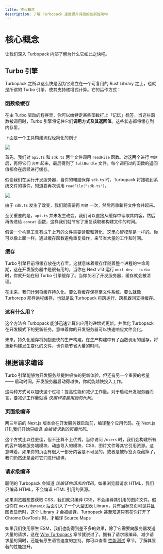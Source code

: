 ```yaml
---
title: 核心概念
description: 了解 Turbopack 速度提升背后的创新性架构
---
```


# 核心概念

让我们深入 Turbopack 内部了解为什么它如此之快吧。

## Turbo 引擎

Turbopack 之所以这么快是因为它建立在一个可复用的 Rust Library 之上，也就是所谓的 Turbo 引擎，使其支持递增式计算。它的运作方式：

### 函数级缓存

在由 Turbo 驱动的程序里，你可以给特定某些函数打上「记忆」标签。当这些函数被调用时，Turbo 引擎将记住它们**调用方式及其返回值**。这些状态都将缓存到内存里。

下面是一个工具构建流程经简化的例子

![](/images/docs/pack/turbo-engine-first-run.png)

首先，我们对 `api.ts` 和 `sdk.ts` 两个文件调用 `readFile` 函数。对这两个进行 `构建` 后，再将它们 `合并` 起来，最后得到了 `fullBundle` 文件。每个调用过的函数的返回值都会在后续进行缓存。

假设我们在运行开发服务器，当你的电脑保存 `sdk.ts` 时，Turbopack 将接收到系统文件的事件，知道要再次调用 `readFile("sdk.ts")`。

![](/images/docs/pack/turbo-engine-second-run.png)

由于 `sdk.ts` 发生了改变，我们就需要再 `构建` 一次，然后再重新将文件合并起来。

至关重要的是，`api.ts` 并未发生改变。我们可以直接从缓存中读取其内容，然后再传递给 `concat` 函数，这样我们就节省了重复读取和构建文件的时间。

假设一个构建工具有成千上万的文件需要读取和转化，这里心智模型是一样的。你可以像上面一样，通过缓存函数避免重复操作，来节省大量的工作和时间。

### 缓存

Turbo 引擎目前将缓存放在内存里。这就意味着缓存伴随着整个进程的生命周期，这在开发服务器中是很有用的。当你在 Next v13 运行 `next dev --turbo` 时，你就开始在用 Turbo 引擎缓存了。当你关闭了开发服务器，缓存就会被清理。

在未来，我们计划将缓存持久化。要么将缓存保存至文件系统，要么就像 Turborepo 那样远程缓存，也就是说 Turbopack 将跨运行、跨机器间支持缓存。

### 这有什么用？

这个方法令 Turbopack 能够迅速计算出应用的递增式更新，并优化 Turbopack 在开发模式下的更新任务，意味着你的开发服务器可以快速响应文件变化。

未来，持久化缓存将拥抱更快的生产构建。在生产构建中有了函数调用的缓存，将重新构建发生变化的文件，也许能节省大量的时间。

## 根据请求编译

Turbo 引擎能够为开发服务器提供极快的更新体验，但还有另一个重要的考量 —— 启动时间。开发服务器启动得越快，你就能越快投入工作。

这两种方式可以加快这个过程：提高性能和减少工作量。对于启动开发服务器而言，要减少工作量就得 _仅编译需要用到的代码_。

### 页面级编译

两三年前的 Next.js 版本会在开发服务器启动前，编译整个应用代码。在 Next.js [11],我们开始只编译 _会被请求到的页面代码_。

这个方式比以往更佳，但不还算不上优秀。当你访问 `/users` 时，我们会构建所有的客户端和服务端模块、动态导入的模块、CSS、图片文件等其它引用资源。这意味着，如果你的页面有很大一部分内容是不可见的，或者是被标签页隐藏掉了，我们仍然还是会将它们进行编译。

### 请求级编译

聪明的 Turbopack 会知道 _仅编译你请求的代码_。如果浏览器请求 HTML，我们只编译 HTML，不会编译 HTML 引用的资源。

如果浏览器想要获取 CSS，我们就只编译 CSS，不会编译其引用的图片文件。假设你在 `next/dynamic` 后面引入了一个大型图表 Library，只有当标签页可见并且图表显示时，这个 Library 才会被编译。Turbopack 甚至知道只有在你打开了 Chrome DevTools 时，才编译 Source Maps

如果我们使用原生 ESM，我们也能得到差不多的效果，除了它需要向服务器发送大量的请求，这在 [Why Turbopack](/pack/docs/why-turbopack) 章节就说过了。拥有了请求级编译，减少请求量的同时，还能有原生语言速度的加持。你可以查看 [性能测试](/pack/docs/benchmarks) 章节，了解其显著的性能提升。